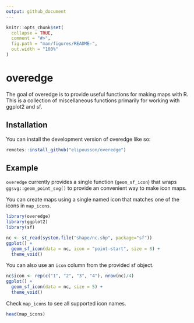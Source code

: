 ```yaml
---
output: github_document
---
```


<!-- README.md is generated from README.Rmd. Please edit that file -->

```r
knitr::opts_chunk$set(
  collapse = TRUE,
  comment = "#>",
  fig.path = "man/figures/README-",
  out.width = "100%"
)
```

# overedge

<!-- badges: start -->
<!-- badges: end -->

The goal of overedge is to provide useful functions for making maps with R. This is a collection of miscellaneous functions primarily for working with ggplot2 and sf.

## Installation

You can install the development version of overedge like so:

``` r
remotes::install_github("elipousson/overedge")
```

## Example

`overedge` currently provides a single function (`geom_sf_icon`) that wraps `ggsvg::geom_point_svg()` to provide an convenient way to make icon maps.

You can create maps using a single named icon that matches one of the icons in `map_icons`.

```r
library(overedge)
library(ggplot2)
library(sf)

nc <- st_read(system.file("shape/nc.shp", package="sf"))
ggplot() +
  geom_sf_icon(data = nc, icon = "point-start", size = 8) +
  theme_void()
```

You can also use an `icon` column from the provided sf object.

```r
nc$icon <- rep(c("1", "2", "3", "4"), nrow(nc)/4)
ggplot() +
  geom_sf_icon(data = nc, size = 5) +
  theme_void()
```

Check `map_icons` to see all supported icon names.

```r
head(map_icons)
```


